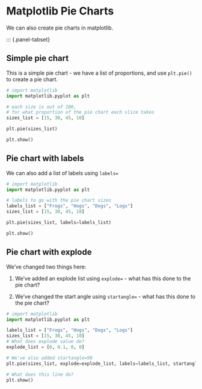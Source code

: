 # Matplotlib Pie Charts

We can also create pie charts in matplotlib. 

::: {.panel-tabset}

## Simple pie chart

This is a simple pie chart - we have a list of proportions, and use `plt.pie()` to create a pie chart. 

```python
# import matplotlib
import matplotlib.pyplot as plt

# each size is out of 100, 
# for what proportion of the pie chart each slice takes
sizes_list = [15, 30, 45, 10] 

plt.pie(sizes_list)

plt.show()
```


##  Pie chart with labels

We can also add a list of labels using `labels=`

```python
# import matplotlib
import matplotlib.pyplot as plt

# labels to go with the pie chart sizes
labels_list = ["Frogs", "Hogs", "Dogs", "Logs"]
sizes_list = [15, 30, 45, 10]

plt.pie(sizes_list, labels=labels_list)

plt.show()
```

## Pie chart with explode

We've changed two things here:

1.  We've added an explode list using `explode=` - what has this done to the pie chart? 

2.  We've changed the start angle using `startangle=` - what has this done to the pie chart?

```python
# import matplotlib
import matplotlib.pyplot as plt

labels_list = ["Frogs", "Hogs", "Dogs", "Logs"]
sizes_list = [15, 30, 45, 10]
# What does explode value do?
explode_list = [0, 0.1, 0, 0]

# We've also added startangle=90
plt.pie(sizes_list, explode=explode_list, labels=labels_list, startangle=90)

# What does this line do? 
plt.show()
```